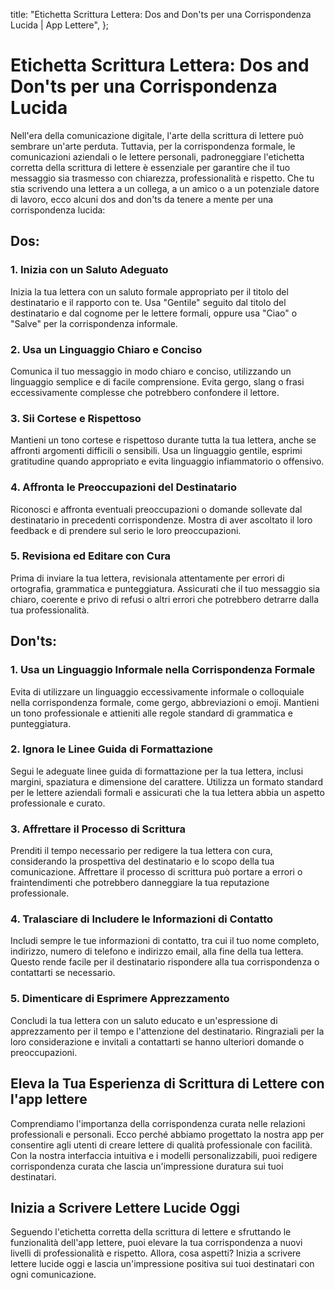 
  title: "Etichetta Scrittura Lettera: Dos and Don'ts per una Corrispondenza Lucida | App Lettere",
};

# Etichetta Scrittura Lettera: Dos and Don'ts per una Corrispondenza Lucida

<MdxImage src="/blog/letter-writing-etiquette.jpg" alt="Etichetta Scrittura Lettera: Dos and Don'ts per una Corrispondenza Lucida" width={800} height={700} />

Nell'era della comunicazione digitale, l'arte della scrittura di lettere può sembrare un'arte perduta. Tuttavia, per la corrispondenza formale, le comunicazioni aziendali o le lettere personali, padroneggiare l'etichetta corretta della scrittura di lettere è essenziale per garantire che il tuo messaggio sia trasmesso con chiarezza, professionalità e rispetto. Che tu stia scrivendo una lettera a un collega, a un amico o a un potenziale datore di lavoro, ecco alcuni dos and don'ts da tenere a mente per una corrispondenza lucida:

## Dos:

### 1. Inizia con un Saluto Adeguato

Inizia la tua lettera con un saluto formale appropriato per il titolo del destinatario e il rapporto con te. Usa "Gentile" seguito dal titolo del destinatario e dal cognome per le lettere formali, oppure usa "Ciao" o "Salve" per la corrispondenza informale.

### 2. Usa un Linguaggio Chiaro e Conciso

Comunica il tuo messaggio in modo chiaro e conciso, utilizzando un linguaggio semplice e di facile comprensione. Evita gergo, slang o frasi eccessivamente complesse che potrebbero confondere il lettore.

### 3. Sii Cortese e Rispettoso

Mantieni un tono cortese e rispettoso durante tutta la tua lettera, anche se affronti argomenti difficili o sensibili. Usa un linguaggio gentile, esprimi gratitudine quando appropriato e evita linguaggio infiammatorio o offensivo.

### 4. Affronta le Preoccupazioni del Destinatario

Riconosci e affronta eventuali preoccupazioni o domande sollevate dal destinatario in precedenti corrispondenze. Mostra di aver ascoltato il loro feedback e di prendere sul serio le loro preoccupazioni.

### 5. Revisiona ed Editare con Cura

Prima di inviare la tua lettera, revisionala attentamente per errori di ortografia, grammatica e punteggiatura. Assicurati che il tuo messaggio sia chiaro, coerente e privo di refusi o altri errori che potrebbero detrarre dalla tua professionalità.

## Don'ts:

### 1. Usa un Linguaggio Informale nella Corrispondenza Formale

Evita di utilizzare un linguaggio eccessivamente informale o colloquiale nella corrispondenza formale, come gergo, abbreviazioni o emoji. Mantieni un tono professionale e attieniti alle regole standard di grammatica e punteggiatura.

### 2. Ignora le Linee Guida di Formattazione

Segui le adeguate linee guida di formattazione per la tua lettera, inclusi margini, spaziatura e dimensione del carattere. Utilizza un formato standard per le lettere aziendali formali e assicurati che la tua lettera abbia un aspetto professionale e curato.

### 3. Affrettare il Processo di Scrittura

Prenditi il tempo necessario per redigere la tua lettera con cura, considerando la prospettiva del destinatario e lo scopo della tua comunicazione. Affrettare il processo di scrittura può portare a errori o fraintendimenti che potrebbero danneggiare la tua reputazione professionale.

### 4. Tralasciare di Includere le Informazioni di Contatto

Includi sempre le tue informazioni di contatto, tra cui il tuo nome completo, indirizzo, numero di telefono e indirizzo email, alla fine della tua lettera. Questo rende facile per il destinatario rispondere alla tua corrispondenza o contattarti se necessario.

### 5. Dimenticare di Esprimere Apprezzamento

Concludi la tua lettera con un saluto educato e un'espressione di apprezzamento per il tempo e l'attenzione del destinatario. Ringraziali per la loro considerazione e invitali a contattarti se hanno ulteriori domande o preoccupazioni.

## Eleva la Tua Esperienza di Scrittura di Lettere con l'app lettere

Comprendiamo l'importanza della corrispondenza curata nelle relazioni professionali e personali. Ecco perché abbiamo progettato la nostra app per consentire agli utenti di creare lettere di qualità professionale con facilità. Con la nostra interfaccia intuitiva e i modelli personalizzabili, puoi redigere corrispondenza curata che lascia un'impressione duratura sui tuoi destinatari.

## Inizia a Scrivere Lettere Lucide Oggi

Seguendo l'etichetta corretta della scrittura di lettere e sfruttando le funzionalità dell'app lettere, puoi elevare la tua corrispondenza a nuovi livelli di professionalità e rispetto. Allora, cosa aspetti? Inizia a scrivere lettere lucide oggi e lascia un'impressione positiva sui tuoi destinatari con ogni comunicazione.